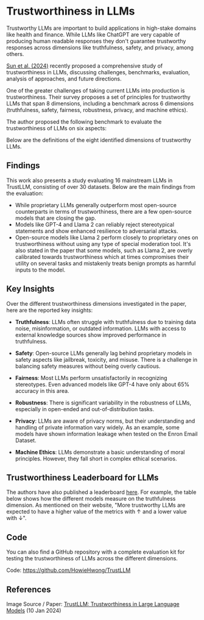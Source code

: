 # Trustworthiness in LLMs



Trustworthy LLMs are important to build applications in high-stake domains like health and finance. While LLMs like ChatGPT are very capable of producing human readable responses they don't guarantee trustworthy responses across dimensions like truthfulness, safety, and privacy, among others.

[Sun et al. (2024)](https://arxiv.org/abs/2401.05561) recently proposed a comprehensive study of trustworthiness in LLMs, discussing challenges, benchmarks, evaluation, analysis of approaches, and future directions.

One of the greater challenges of taking current LLMs into production is trustworthiness. Their survey proposes a set of principles for trustworthy LLMs that span 8 dimensions, including a benchmark across 6 dimensions (truthfulness, safety, fairness, robustness, privacy, and machine ethics).

The author proposed the following benchmark to evaluate the trustworthiness of LLMs on six aspects:

<Screenshot src={TRUSTLLM} alt="A benchmark of trustworthy large language models" />

Below are the definitions of the eight identified dimensions of trustworthy LLMs. 

<Screenshot src={TRUSTLLM2} alt="Dimensions of Trustworthy LLMs" />

## Findings

This work also presents a study evaluating 16 mainstream LLMs in TrustLLM, consisting of over 30 datasets. Below are the main findings from the evaluation:

- While proprietary LLMs generally outperform most open-source counterparts in terms of trustworthiness, there are a few open-source models that are closing the gap.
- Models like GPT-4 and Llama 2 can reliably reject stereotypical statements and show enhanced resilience to adversarial attacks.
- Open-source models like Llama 2 perform closely to proprietary ones on trustworthiness without using any type of special moderation tool. It's also stated in the paper that some models, such as Llama 2, are overly calibrated towards trustworthiness which at times compromises their utility on several tasks and mistakenly treats benign prompts as harmful inputs to the model. 

## Key Insights

Over the different trustworthiness dimensions investigated in the paper, here are the reported key insights:

- **Truthfulness**: LLMs often struggle with truthfulness due to training data noise, misinformation, or outdated information. LLMs with access to external knowledge sources show improved performance in truthfulness.

- **Safety**: Open-source LLMs generally lag behind proprietary models in safety aspects like jailbreak, toxicity, and misuse. There is a challenge in balancing safety measures without being overly cautious.

- **Fairness**: Most LLMs perform unsatisfactorily in recognizing stereotypes. Even advanced models like GPT-4 have only about 65% accuracy in this area.

- **Robustness**: There is significant variability in the robustness of LLMs, especially in open-ended and out-of-distribution tasks.

- **Privacy**: LLMs are aware of privacy norms, but their understanding and handling of private information vary widely. As an example, some models have shown information leakage when tested on the Enron Email Dataset.

- **Machine Ethics**: LLMs demonstrate a basic understanding of moral principles. However, they fall short in complex ethical scenarios.

## Trustworthiness Leaderboard for LLMs

The authors have also published a leaderboard [here](https://trustllmbenchmark.github.io/TrustLLM-Website/leaderboard.html). For example, the table below shows how the different models measure on the truthfulness dimension. As mentioned on their website, "More trustworthy LLMs are expected to have a higher value of the metrics with ↑ and a lower value with ↓".

<Screenshot src={TRUSTLLM3} alt="Trustworthiness Leaderboard for LLMs" />

## Code

You can also find a GitHub repository with a complete evaluation kit for testing the trustworthiness of LLMs across the different dimensions. 

Code: https://github.com/HowieHwong/TrustLLM

## References

Image Source / Paper: [TrustLLM: Trustworthiness in Large Language Models](https://arxiv.org/abs/2401.05561) (10 Jan 2024)